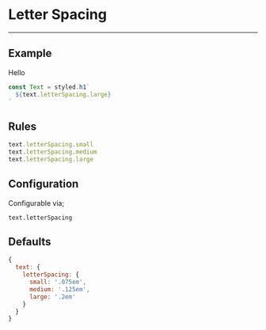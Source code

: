 
# Letter Spacing

---

## Example

<LetterSpacing>Hello</LetterSpacing>

```jsx
const Text = styled.h1`
  ${text.letterSpacing.large}
`
```

## Rules

```js
text.letterSpacing.small
text.letterSpacing.medium
text.letterSpacing.large
```

## Configuration

Configurable via;

```
text.letterSpacing
```

## Defaults

```js
{
  text: {
    letterSpacing: {
      small: '.075em',
      medium: '.125em',
      large: '.2em'
    }
  }
}
```
